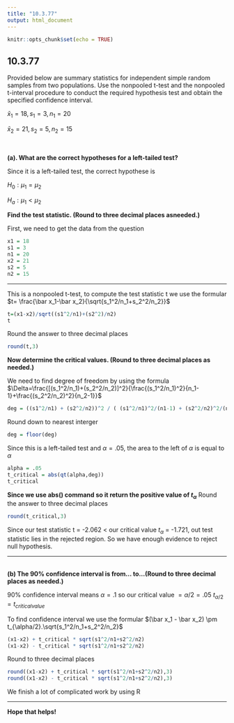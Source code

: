```yaml
---
title: "10.3.77"
output: html_document
---
```


```r
knitr::opts_chunk$set(echo = TRUE)
```

## 10.3.77

Provided below are summary statistics for independent simple random samples from two populations. Use the nonpooled​ t-test and the nonpooled​ t-interval procedure to conduct the required hypothesis test and obtain the specified confidence interval.

$\bar x_{1} = 18, s_1=3, n_1=20$

$\bar x_{2} = 21, s_2=5, n_2=15$

<br/>

**(a).​ What are the correct hypotheses for a​ left-tailed test?**

Since it is a left-tailed test, the correct hypothese is 

$H_0: \mu_1 =\mu_2$

$H_a: \mu_1 < \mu_2$

**Find the test statistic. (Round to three decimal places as​ needed.)**

First, we need to get the data from the question
```r
x1 = 18
s1 = 3
n1 = 20
x2 = 21
s2 = 5
n2 = 15
```
<hr />
This is a nonpooled t-test, to compute the test statistic t we use the formular 
$t= \frac{\bar x_1-\bar x_2}{\sqrt{s_1^2/n_1+s_2^2/n_2}}$
```r
t=(x1-x2)/sqrt((s1^2/n1)+(s2^2)/n2)
t
```
Round the answer to three decimal places
```r
round(t,3)
```
**Now determine the critical values. (Round to three decimal places as​ needed.)**

We need to find degree of freedom by using the formula
$\Delta=\frac{[(s_1^2/n_1)+(s_2^2/n_2)]^2}{\frac{(s_1^2/n_1)^2}{n_1-1}+\frac{(s_2^2/n_2)^2}{n_2-1}}$
```r
deg = ((s1^2/n1) + (s2^2/n2))^2 / ( (s1^2/n1)^2/(n1-1) + (s2^2/n2)^2/(n2-1) )
```
Round down to nearest interger
```r
deg = floor(deg)
```
Since this is a left-tailed test and $\alpha = .05$, the area to the left of $\alpha$ is equal to $\alpha$
```r
alpha = .05
t_critical = abs(qt(alpha,deg))
t_critical
```
**Since we use abs() command so it return the positive value of $t_{\alpha}$**
Round the answer to three decimal places
```r
round(t_critical,3)
```
Since our test statistic t = -2.062 < our critical value $t_{\alpha}$ = -1.721, out test statistic lies in the rejected region. So we have enough evidence to reject null hypothesis.
<hr />
<br/>
**(b) The 90% confidence interval is from... to...​(Round to three decimal places as​ needed.)**

90% confidence interval means $\alpha = .1$ so our critical value $=\alpha/2=.05$ $t_{\alpha/2} = t_{critical value}$

To find confidence interval we use the formular $(\bar x_1 - \bar x_2) \pm t_{\alpha/2}.\sqrt{s_1^2/n_1+s_2^2/n_2}$

```r
(x1-x2) + t_critical * sqrt(s1^2/n1+s2^2/n2)
(x1-x2) - t_critical * sqrt(s1^2/n1+s2^2/n2)
```
Round to three decimal places
```r
round((x1-x2) + t_critical * sqrt(s1^2/n1+s2^2/n2),3)
round((x1-x2) - t_critical * sqrt(s1^2/n1+s2^2/n2),3)
```
We finish a lot of complicated work by using R
<hr />
**Hope that helps!**